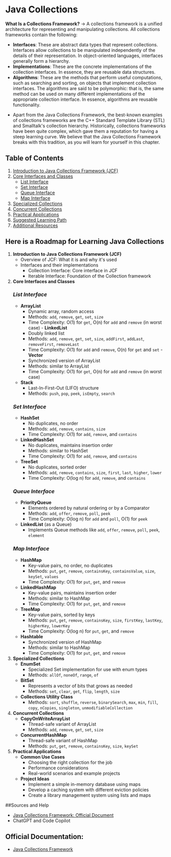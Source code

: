 # Java Collections


**What Is a Collections Framework?**
-> A collections framework is a unified architecture for representing and manipulating collections. All collections frameworks contain the following:
  -  **Interfaces**: These are abstract data types that represent collections. Interfaces allow collections to be manipulated independently of the details of their representation. In object-oriented languages, interfaces generally form a hierarchy.
  -  **Implementations**: These are the concrete implementations of the collection interfaces. In essence, they are reusable data structures.
  -  **Algorithms**: These are the methods that perform useful computations, such as searching and sorting, on objects that implement collection interfaces. The algorithms are said to be polymorphic: that is, the same method can be used on many different implementations of the appropriate collection interface. In essence, algorithms are reusable functionality.


* Apart from the Java Collections Framework, the best-known examples of collections frameworks are the C++ Standard Template Library (STL) and Smalltalk's collection hierarchy. Historically, collections frameworks have been quite complex, which gave them a reputation for having a steep learning curve. We believe that the Java Collections Framework breaks with this tradition, as you will learn for yourself in this chapter.


## Table of Contents
1. [Introduction to Java Collections Framework (JCF)](#introduction-to-java-collections-framework-jcf)
2. [Core Interfaces and Classes](#core-interfaces-and-classes)
    - [List Interface](#list-interface)
    - [Set Interface](#set-interface)
    - [Queue Interface](#queue-interface)
    - [Map Interface](#map-interface)
3. [Specialized Collections](#specialized-collections)
4. [Concurrent Collections](#concurrent-collections)
5. [Practical Applications](#practical-applications)
6. [Suggested Learning Path](#suggested-learning-path)
7. [Additional Resources](#additional-resources)


## Here is a Roadmap for Learning Java Collections
  1.  **Introduction to Java Collections Framework (JCF)**
        *  Overview of JCF: What it is and why it's used
        *  Interfaces and their implementations
            *  Collection Interface: Core interface in JCF
            *  Iterable Interface: Foundation of the Collection framework
  2.  **Core Interfaces and Classes**
      ### *List Interface*
         - **ArrayList**
              - Dynamic array, random access
              - Methods: `add`, `remove`, `get`, `set`, `size`
              - Time Complexity: O(1) for `get`, O(n) for `add` and `remove` (in worst case)
          - **LinkedList**
              - Doubly linked list
              - Methods: `add`, `remove`, `get`, `set`, `size`, `addFirst`, `addLast`, `removeFirst`, `removeLast`
              - Time Complexity: O(1) for `add` and `remove`, O(n) for `get` and `set`
          - **Vector**
              - Synchronized version of ArrayList
              - Methods: similar to ArrayList
              - Time Complexity: O(1) for `get`, O(n) for `add` and `remove` (in worst case)
         - **Stack**
              - Last-In-First-Out (LIFO) structure
              - Methods: `push`, `pop`, `peek`, `isEmpty`, `search`
      ### *Set Interface*
        - **HashSet**
            - No duplicates, no order
            - Methods: `add`, `remove`, `contains`, `size`
            - Time Complexity: O(1) for `add`, `remove`, and `contains`
        - **LinkedHashSet**
            - No duplicates, maintains insertion order
            - Methods: similar to HashSet
            - Time Complexity: O(1) for `add`, `remove`, and `contains`
        - **TreeSet**
            - No duplicates, sorted order
            - Methods: `add`, `remove`, `contains`, `size`, `first`, `last`, `higher`, `lower`
            - Time Complexity: O(log n) for `add`, `remove`, and `contains`
      ### *Queue Interface*
        - **PriorityQueue**
            - Elements ordered by natural ordering or by a Comparator
            - Methods: `add`, `offer`, `remove`, `poll`, `peek`
            - Time Complexity: O(log n) for `add` and `poll`, O(1) for `peek`
        - **LinkedList** (as a Queue)
            - Implements Queue methods like `add`, `offer`, `remove`, `poll`, `peek`, `element`
      ### *Map Interface*
        - **HashMap**
            - Key-value pairs, no order, no duplicates
            - Methods: `put`, `get`, `remove`, `containsKey`, `containsValue`, `size`, `keySet`, `values`
            - Time Complexity: O(1) for `put`, `get`, and `remove`
        - **LinkedHashMap**
            - Key-value pairs, maintains insertion order
            - Methods: similar to HashMap
            - Time Complexity: O(1) for `put`, `get`, and `remove`
        - **TreeMap**
            - Key-value pairs, sorted by keys
            - Methods: `put`, `get`, `remove`, `containsKey`, `size`, `firstKey`, `lastKey`, `higherKey`, `lowerKey`
            - Time Complexity: O(log n) for `put`, `get`, and `remove`
        - **Hashtable**
            - Synchronized version of HashMap
            - Methods: similar to HashMap
            - Time Complexity: O(1) for `put`, `get`, and `remove`
  4.  **Specialized Collections**
        - **EnumSet**
            - Specialized Set implementation for use with enum types
            - Methods: `allOf`, `noneOf`, `range`, `of`
        - **BitSet**
            - Represents a vector of bits that grows as needed
            - Methods: `set`, `clear`, `get`, `flip`, `length`, `size`
        - **Collections Utility Class**
            - Methods: `sort`, `shuffle`, `reverse`, `binarySearch`, `max`, `min`, `fill`, `copy`, `nCopies`, `singleton`, `unmodifiableCollection`
  5.  **Concurrent Collections**
        - **CopyOnWriteArrayList**
            - Thread-safe variant of ArrayList
            - Methods: `add`, `remove`, `get`, `set`, `size`
        - **ConcurrentHashMap**
            - Thread-safe variant of HashMap
            - Methods: `put`, `get`, `remove`, `containsKey`, `size`, `keySet`
  6.  **Practical Applications**
        - **Common Use Cases**
            - Choosing the right collection for the job
            - Performance considerations
            - Real-world scenarios and example projects
        - **Project Ideas**
            - Implement a simple in-memory database using maps
            - Develop a caching system with different eviction policies
            - Create a library management system using lists and maps
         


##Sources and Help
  -  [Java Collections Framework: Official Document](https://docs.oracle.com/javase/tutorial/collections/index.html)
  -  ChatGPT and Code Copilot

## Official Documentation:
  - [Java Collections Framework](https://docs.oracle.com/javase/tutorial/collections/index.html)
